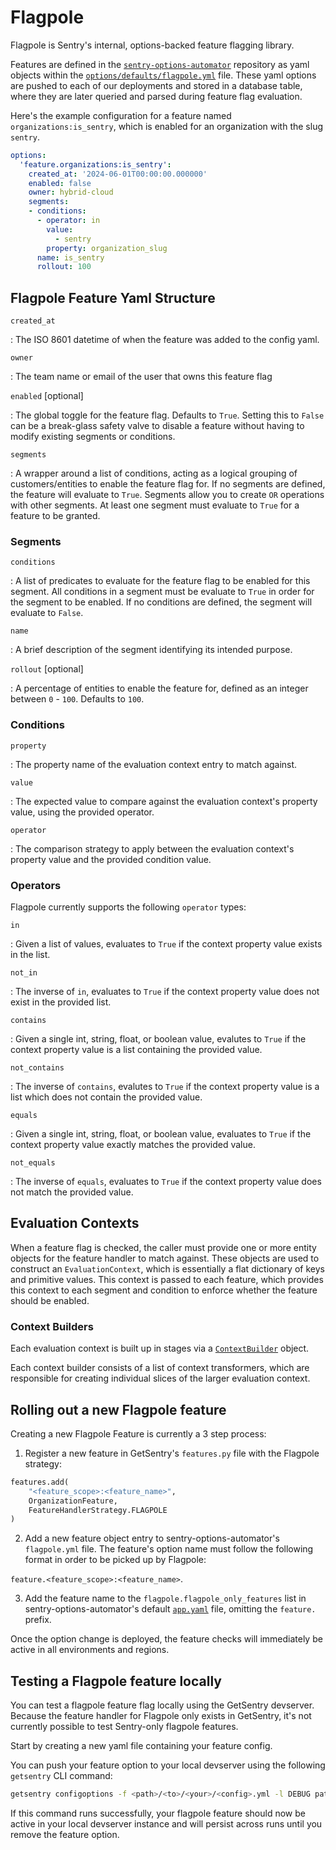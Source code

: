 # Flagpole
Flagpole is Sentry's internal, options-backed feature flagging library. 

Features are defined in the [`sentry-options-automator`](https://github.com/getsentry/sentry-options-automator) repository as yaml objects within the [`options/defaults/flagpole.yml`](https://github.com/getsentry/sentry-options-automator/blob/main/options/default/flagpole.yml) file.
These yaml options are pushed to each of our deployments and stored in a database table, where they are later queried and parsed during feature flag evaluation.

Here's the example configuration for a feature named `organizations:is_sentry`, which is enabled for an organization with the slug `sentry`.
```yaml
options:
  'feature.organizations:is_sentry':
    created_at: '2024-06-01T00:00:00.000000'
    enabled: false
    owner: hybrid-cloud
    segments:
    - conditions:
      - operator: in
        value:
          - sentry
        property: organization_slug
      name: is_sentry
      rollout: 100
```

## Flagpole Feature Yaml Structure

`created_at`

: The ISO 8601 datetime of when the feature was added to the config yaml.

`owner`

: The team name or email of the user that owns this feature flag

`enabled` [optional]

: The global toggle for the feature flag. Defaults to `True`. Setting this to `False` can be a break-glass safety valve to disable a feature without having to modify existing segments or conditions.

`segments`

: A wrapper around a list of conditions, acting as a logical grouping of customers/entities to enable the feature flag for. If no segments are defined, the feature will evaluate to `True`. Segments allow you to create `OR` operations with other segments. At least one segment must evaluate to `True` for a feature to be granted.

### Segments
`conditions`

: A list of predicates to evaluate for the feature flag to be enabled for this segment. All conditions in a segment must be evaluate to `True` in order for the segment to be enabled. If no conditions are defined, the segment will evaluate to `False`.

`name`

: A brief description of the segment identifying its intended purpose.

`rollout` [optional]

: A percentage of entities to enable the feature for, defined as an integer between `0` - `100`. Defaults to `100`.


### Conditions
`property`

: The property name of the evaluation context entry to match against.

`value`

: The expected value to compare against the evaluation context's property value, using the provided operator. 

`operator`

: The comparison strategy to apply between the evaluation context's property value and the provided condition value.


### Operators
Flagpole currently supports the following `operator` types:

`in`

: Given a list of values, evaluates to `True` if the context property value exists in the list.

`not_in`

: The inverse of `in`, evaluates to `True` if the context property value does not exist in the provided list.

`contains`

: Given a single int, string, float, or boolean value, evalutes to `True` if the context property value is a list containing the provided value.

`not_contains`

: The inverse of `contains`, evalutes to `True` if the context property value is a list which does not contain the provided value.

`equals`

: Given a single int, string, float, or boolean value, evaluates to `True` if the context property value exactly matches the provided value.

`not_equals`

: The inverse of `equals`, evaluates to `True` if the context property value does not match the provided value.

## Evaluation Contexts
When a feature flag is checked, the caller must provide one or more entity objects for the feature handler to match against.  These objects are used to construct an `EvaluationContext`, which is essentially a flat dictionary of keys and primitive values. This context is passed to each feature, which provides this context to each segment and condition to enforce whether the feature should be enabled.

### Context Builders
Each evaluation context is built up in stages via a [`ContextBuilder`](https://github.com/getsentry/sentry/blob/3cbf73a389a4ea006cbad9d8c4b8073effe09393/src/flagpole/evaluation_context.py#L54) object.

Each context builder consists of a list of context transformers, which are responsible for creating individual slices of the larger evaluation context.

## Rolling out a new Flagpole feature

Creating a new Flagpole Feature is currently a 3 step process:
1. Register a new feature in GetSentry's `features.py` file with the Flagpole strategy:
```python
features.add(
    "<feature_scope>:<feature_name>",
    OrganizationFeature,
    FeatureHandlerStrategy.FLAGPOLE
)
```

2. Add a new feature object entry to sentry-options-automator's `flagpole.yml` file. The feature's option name must follow the following format in order to be picked up by Flagpole:

`feature.<feature_scope>:<feature_name>`.

3. Add the feature name to the `flagpole.flagpole_only_features` list in sentry-options-automator's default [`app.yaml`](https://github.com/getsentry/sentry-options-automator/blob/483737d45dbc68253e926c3f860b5ae33111697b/options/default/app.yaml#L219) file, omitting the `feature.` prefix.

Once the option change is deployed, the feature checks will immediately be active in all environments and regions.


## Testing a Flagpole feature locally
You can test a flagpole feature flag locally using the GetSentry devserver. Because the feature handler for Flagpole only exists in GetSentry, it's not currently possible to test Sentry-only flagpole features.

Start by creating a new yaml file containing your feature config.

You can push your feature option to your local devserver using the following `getsentry` CLI command:

```bash
getsentry configoptions -f <path>/<to>/<your>/<config>.yml -l DEBUG patch
```

If this command runs successfully, your flagpole feature should now be active in your local devserver instance and will persist across runs until you remove the feature option.